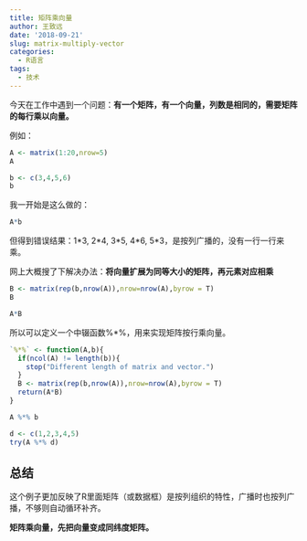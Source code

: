 ```yaml
---
title: 矩阵乘向量
author: 王致远
date: '2018-09-21'
slug: matrix-multiply-vector
categories:
  - R语言
tags:
  - 技术
---
```


今天在工作中遇到一个问题：**有一个矩阵，有一个向量，列数是相同的，需要矩阵的每行乘以向量。**

例如：

```r
A <- matrix(1:20,nrow=5)
A
```

```r
b <- c(3,4,5,6)
b
```

我一开始是这么做的：

```r
A*b
```

但得到错误结果：1\*3, 2\*4, 3\*5, 4\*6, 5\*3，是按列广播的，没有一行一行来乘。

网上大概搜了下解决办法：**将向量扩展为同等大小的矩阵，再元素对应相乘**

```r
B <- matrix(rep(b,nrow(A)),nrow=nrow(A),byrow = T)
B
```

```r
A*B
```

所以可以定义一个中辍函数%*%，用来实现矩阵按行乘向量。

```r
`%*%` <- function(A,b){
  if(ncol(A) != length(b)){
    stop("Different length of matrix and vector.")
  }
  B <- matrix(rep(b,nrow(A)),nrow=nrow(A),byrow = T)
  return(A*B)
}
```

```r
A %*% b
```

```r
d <- c(1,2,3,4,5)
try(A %*% d)
```

## 总结

这个例子更加反映了R里面矩阵（或数据框）是按列组织的特性，广播时也按列广播，不够则自动循环补齐。

**矩阵乘向量，先把向量变成同纬度矩阵。**